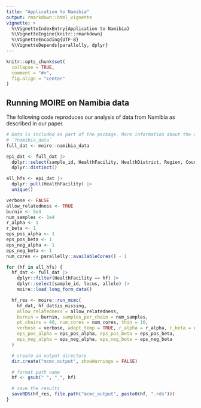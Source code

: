 ```yaml
---
title: "Application to Namibia"
output: rmarkdown::html_vignette
vignette: >
  %\VignetteIndexEntry{Application to Namibia}
  %\VignetteEngine{knitr::rmarkdown}
  %\VignetteEncoding{UTF-8}
  %\VignetteDepends{parallelly, dplyr}
---
```


```r
knitr::opts_chunk$set(
  collapse = TRUE,
  comment = "#>",
  fig.align = "center"
)
```

## Running MOIRE on Namibia data
The following code reproduces our analysis of data from Namibia as described in our paper. 

```r
# Data is included as part of the package. More information about the data can be found here:
# `?namibia_data`
full_dat <- moire::namibia_data

epi_dat <- full_dat |>
  dplyr::select(sample_id, HealthFacility, HealthDistrict, Region, Country) |>
  dplyr::distinct()

all_hfs <- epi_dat |>
  dplyr::pull(HealthFacility) |>
  unique()

verbose <- FALSE
allow_relatedness <- TRUE
burnin <- 5e4
num_samples <- 1e4
r_alpha <- 1
r_beta <- 1
eps_pos_alpha <- 1
eps_pos_beta <- 1
eps_neg_alpha <- 1
eps_neg_beta <- 1
num_cores <- parallelly::availableCores() - 1

for (hf in all_hfs) {
  hf_dat <- full_dat |>
    dplyr::filter(HealthFacility == hf) |>
    dplyr::select(sample_id, locus, allele) |>
    moire::load_long_form_data()

  hf_res <- moire::run_mcmc(
    hf_dat, hf_dat$is_missing,
    allow_relatedness = allow_relatedness,
    burnin = burnin, samples_per_chain = num_samples,
    pt_chains = 40, num_cores = num_cores, thin = 10,
    verbose = verbose, adapt_temp = TRUE, r_alpha = r_alpha, r_beta = r_beta,
    eps_pos_alpha = eps_pos_alpha, eps_pos_beta = eps_pos_beta,
    eps_neg_alpha = eps_neg_alpha, eps_neg_beta = eps_neg_beta
  )

  # create an output directory
  dir.create("mcmc_output", showWarnings = FALSE)

  # format path name
  hf <- gsub(" ", "_", hf)

  # save the results
  saveRDS(hf_res, file.path("mcmc_output", paste0(hf, ".rds")))
}
```
